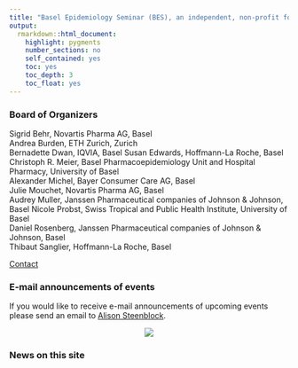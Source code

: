 ---
title: "Basel Epidemiology Seminar (BES), an independent, non-profit forum for discussion between epidemiologists"
output: 
  rmarkdown::html_document:
    highlight: pygments
    number_sections: no
    self_contained: yes
    toc: yes
    toc_depth: 3
    toc_float: yes
---

### Board of Organizers

Sigrid Behr, Novartis Pharma AG, Basel  
Andrea Burden, ETH Zurich, Zurich  
Bernadette Dwan, IQVIA, Basel
Susan Edwards, Hoffmann-La Roche, Basel 
Christoph R. Meier, Basel Pharmacoepidemiology Unit and Hospital Pharmacy, University of Basel  
Alexander Michel, Bayer Consumer Care AG, Basel  
Julie Mouchet, Novartis Pharma AG, Basel  
Audrey Muller, Janssen Pharmaceutical companies of Johnson & Johnson, Basel 
Nicole Probst, Swiss Tropical and Public Health Institute, University of Basel  
Daniel Rosenberg, Janssen Pharmaceutical companies of Johnson & Johnson, Basel  
Thibaut Sanglier, Hoffmann-La Roche, Basel  
 

[Contact](mailto:sigrid.behr@novartis.com)

### E-mail announcements of events

If you would like to receive e-mail announcements of upcoming events please send an email to [Alison Steenblock](mailto:asteenbl@its.jnj.com).

<center>![](BES_Theme.jpg)</center>


### News on this site








